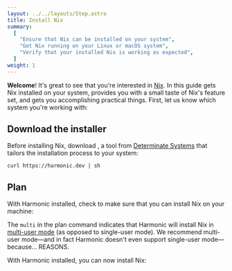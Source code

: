 ```yaml
---
layout: ../../layouts/Step.astro
title: Install Nix
summary:
  [
    "Ensure that Nix can be installed on your system",
    "Get Nix running on your Linux or macOS system",
    "Verify that your installed Nix is working as expected",
  ]
weight: 1
---
```



**Welcome**! It's great to see that you're interested in [Nix]. In this guide gets Nix installed on
your system, provides you with a small taste of Nix's feature set, and gets you accomplishing
practical things. First, let us know which system you're working with:

<Systems client:only />

## Download the installer

Before installing Nix, download <Snippet id="harmonic" show="Harmonic" client:only="react" />,
a tool from [Determinate Systems][detsys] that tailors the installation process to your system:

```shell
curl https://harmonic.dev | sh
```

## Plan

With Harmonic installed, check to make sure that you can install Nix on your machine:

<Harmonic command="plan install" client:visible />

The `multi` in the plan command indicates that Harmonic will install Nix in [multi-user
mode][multi] (as opposed to single-user mode). We recommend multi-user mode&mdash;and in fact
Harmonic doesn't even support single-user mode&mdash;because... REASONS.

With Harmonic installed, you can now install Nix:

<Harmonic command="install" client:visible />

[detsys]: https://determinate.systems
[multi]: https://nixos.org/manual/nix/stable/installation/multi-user.html
[nix]: https://nixos.org
